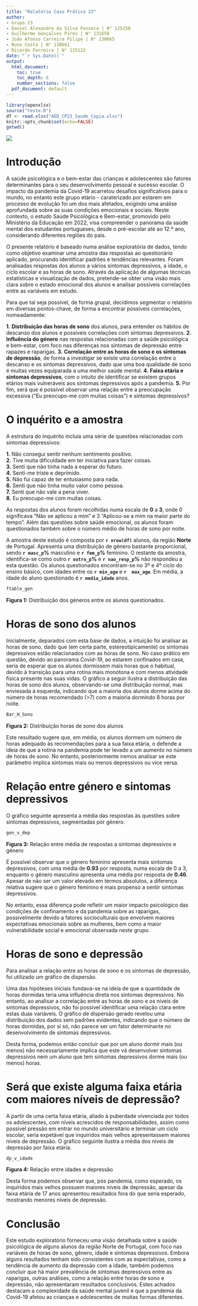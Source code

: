 ```yaml
---
title: "Relatório Caso Prático 23"
author:  
- Grupo 23
- Daniel Alexandre da Silva Fonseca | N° 125158 
- Guilherme Gonçalves Pires | N° 131658  
- João Afonso Carreira Filipe | N° 130665  
- Nuno Costa | N° 130661  
- Ricardo Ferreira | N° 125123
date: "`r Sys.Date()`"
output:
  html_document:
    toc: true
    toc_depth: 6
    number_sections: false
  pdf_document: default
---
```


```r
library(openxlsx)
source("teste.R")
df <- read.xlsx("AED_CP23_Saude_Copia.xlsx")
knitr::opts_chunk$set(echo=FALSE)
getwd()
```

![](iscte.PNG)

# Introdução

A saúde psicológica e o bem-estar das crianças e adolescentes são fatores determinantes para o seu desenvolvimento pessoal e sucesso escolar. O impacto da pandemia da Covid-19 acarretou desafios significativos para o mundo, no entanto este grupo etário - caraterizado por estarem em processo de evolução foi um dos mais afetados, exigindo uma análise aprofundada sobre as suas condições emocionais e sociais. Neste contexto, o estudo Saúde Psicológica e Bem-estar, promovido pelo Ministério da Educação em 2022, visa compreender o panorama da saúde mental dos estudantes portugueses, desde o pré-escolar até ao 12.º ano, considerando diferentes regiões do país.

O presente relatório é baseado numa análise exploratória de dados, tendo como objetivo examinar uma amostra das respostas ao questionário aplicado, procurando identificar padrões e tendências relevantes. Foram analisadas respostas dos alunos a vários sintomas depressivos, a idade, o ciclo escolar e as horas de sono. Através da aplicação de algumas técnicas estatísticas e visualização de dados, pretende-se obter uma visão mais clara sobre o estado emocional dos alunos e analisar possíveis correlações entre as variáveis em estudo.

Para que tal seja possível, de forma grupal, decidimos segmentar o relatório em diversas pontos-chave, de forma a encontrar possíveis correlações, nomeadamente: 

  **1.** **Distribuição das horas de sono** dos alunos, para entender os hábitos de descanso dos alunos e possíveis correlações com sintomas depressivos.
  **2.** **Influência do género** nas respostas relacionadas com a saúde psicológica e bem-estar, com foco nas diferenças nos sintomas de depressão entre rapazes e raparigas. 
  **3.** **Correlação entre as horas de sono e os sintomas de depressão**, de forma a investigar se existe uma correlação entre o descanso e os sintomas depressivos, dado que uma boa qualidade de sono é muitas vezes equiparada a uma melhor saúde mental.
  **4.** **Faixa etária e sintomas depressivos**, com o intuito de identificar se existem grupos etários mais vulneráveis aos sintomas depressivos após a pandemia.
  **5.** Por fim, será que é possível observar uma relação entre a preocupação excessiva ("Eu preocupo-me com muitas coisas") e sintomas depressivos?  

# O inquérito e a amostra

A estrutura do inquérito incluía uma série de questões relacionadas com sintomas depressivos: 

**1.** Não consegui sentir nenhum sentimento positivo.  
**2.** Tive muita dificuldade em ter iniciativa para fazer coisas.  
**3.** Senti que não tinha nada a esperar do futuro.   
**4.** Senti-me triste e deprimido.  
**5.** Não fui capaz de ter entusiasmo para nada.  
**6.** Senti que não tinha muito valor como pessoa.  
**7.** Senti que não vale a pena viver.  
**8.** Eu preocupo-me com muitas coisas.  
  
  As respostas dos alunos foram recolhidas numa escala de **0** a **3**, onde 0 significava "Não se aplicou a mim" e 3 "Aplicou-se a mim na maior parte do tempo". Além das questões sobre saúde emocional, os alunos foram questionados também sobre o número médio de horas de sono por noite.
  
  A amostra deste estudo é composta por **`r nrow(df)`** alunos, da região **Norte** de Portugal. Apresenta uma distribuição de género bastante proporcional, sendo **`r masc_p`%** masculino e **`r fem_p`%** feminino. O restante da amostra, identifica-se como outro **`r outro_p`%** e **`r nao_resp_p`%** não respondeu a esta questão.
  Os alunos questionados encontram-se no 3º e 4º ciclo do ensino básico, com idades entre os **`r min_age`** e **`r  max_age`**. Em média, a idade do aluno questionado é **`r media_idade`** anos.

```r
ftable_gen
```

   **Figura 1:** Distribuição dos géneros entre os alunos questionados.   
  
# Horas de sono dos alunos

  Inicialmente, deparados com esta base de dados, a intuição foi analisar as horas de sono, dado que (em certa parte, estereotipicamente) os sintomas depressivos estão relacionados com as horas de sono. No caso prático em questão, devido ao panorama *Covid-19*, ao estarem confinados em casa, seria de esperar que os alunos dormissem mais horas que o habitual, devido à transição para uma rotina mais monótona e com menos atividade física presente nas suas vidas.
  O gráfico a seguir ilustra a distribuição das horas de sono dos alunos, observando-se uma distribuição normal, mas enviesada à esquerda, indicando que a maioria dos alunos dorme acima do número de horas recomendado (>7) com a maioria dormindo 8 horas por noite.
  
```r

Bar_H_Sono

```
   
   **Figura 2:** Distribuição horas de sono dos alunos   

Este resultado sugere que, em média, os alunos dormem um número de horas adequado às recomendações para a sua faixa etária, o defende a ideia de que a rotina na pandemia pode ter levado a um aumento no número de horas de sono. No entanto, posteriormente iremos analisar se este parâmetro implica sintomas mais ou menos depressivos ou vice versa.

# Relação entre género e sintomas depressivos  

O gráfico seguinte apresenta a média das respostas às questões sobre sintomas depressivos, segmentadas por género.
```r

gen_v_dep

```

**Figura 3:** Relação entre média de respostas a sintomas depressivos e género

É possível observar que o género feminino apresenta mais sintomas depressivos, com uma média de **0.93** por resposta, numa escala de 0 a 3, enquanto o género masculino apresenta uma média por resposta de **0.46**. 
Apesar de não ser um valor elevado em termos absolutos, a diferença relativa sugere que o género feminino é mais propenso a sentir sintomas depressivos.

No entanto, essa diferença pode refletir um maior impacto psicológico das condições de confinamento e da pandemia sobre as raparigas, possivelmente devido a fatores socioculturais que envolvem maiores expectativas emocionais sobre as mulheres, bem como a maior vulnerabilidade social e emocional observada neste grupo.


# Horas de sono e depressão

Para analisar a relação entre as horas de sono e os sintomas de depressão, foi utilizado um gráfico de dispersão. 

Uma das hipóteses iniciais fundava-se na ideia de que a quantidade de horas dormidas teria uma influência direta nos sintomas depressivos. No entanto, ao analisar a correlação entre as horas de sono e os níveis de sintomas depressivos, não foi possível identificar uma relação clara entre estas duas variáveis. O gráfico de dispersão gerado revelou uma distribuição dos dados sem padrões evidentes, indicando que o número de horas dormidas, por si só, não parece ser um fator determinante no desenvolvimento de sintomas depressivos.

Desta forma, podemos então concluir que por um aluno dormir mais (ou menos) não necessariamente implica que este vá desenvolver sintomas depressivos nem um aluno que tem sintomas depressivos dorme mais (ou menos) horas.

# Será que existe alguma faixa etária com maiores níveis de depressão?  

 
A partir de uma certa faixa etária, aliado à puberdade vivenciada por todos os adolescentes, com níveis acrescidos de responsabilidades, assim como possível pressão em entrar no mundo universitário e terminar um ciclo escolar, seria expetável que inquiridos mais velhos apresentassem maiores níveis de depressão. 
  O gráfico seguinte ilustra a média dos níveis de depressão por faixa etária.
  
```r
dp_v_idade
```
 
**Figura 4:** Relação entre idades e depressão

Desta forma podemos observar que, pós pandemia, como esperado, os inquiridos mais velhos possuem maiores níveis de depressão, apesar da faixa etária de 17 anos apresentou resultados fora do que seria esperado, mostrando menores níveis de depressão.

# Conclusão

Este estudo exploratório forneceu uma visão detalhada sobre a saúde psicológica de alguns alunos da região Norte de Portugal, com foco nas variáveis de horas de sono, gênero, idade e sintomas depressivos. Embora alguns resultados tenham sido consistentes com as expectativas, como a tendência de aumento da depressão com a idade, também podemos concluir que há maior prevalência de sintomas depressivos entre as raparigas, outras análises, como a relação entre horas de sono e depressão, não apresentaram resultados conclusivos. Estes achados destacam a complexidade da saúde mental juvenil e que a pandemia da Covid-19 afetou as crianças e adolescentes de muitas formas diferentes.